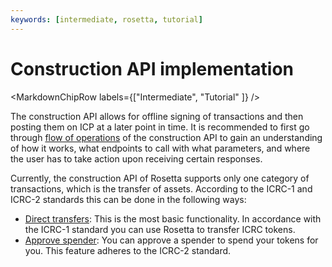 ```yaml
---
keywords: [intermediate, rosetta, tutorial]
---
```



# Construction API implementation

<MarkdownChipRow labels={["Intermediate", "Tutorial" ]} />



The construction API allows for offline signing of transactions and then posting them on ICP at a later point in time. It is recommended to first go through [flow of operations](/docs/developer-docs/defi/rosetta/icp_rosetta/construction_api/operations_flow/index.mdx) of the construction API to gain an understanding of how it works, what endpoints to call with what parameters, and where the user has to take action upon receiving certain responses. 

Currently, the construction API of Rosetta supports only one category of transactions, which is the transfer of assets. According to the ICRC-1 and ICRC-2 standards this can be done in the following ways:
- [Direct transfers](/docs/developer-docs/defi/rosetta/icrc_rosetta/construction_api/asset_transfer/transfer.mdx): This is the most basic functionality. In accordance with the ICRC-1 standard you can use Rosetta to transfer ICRC tokens. 
- [Approve spender](/docs/developer-docs/defi/rosetta/icrc_rosetta/construction_api/asset_transfer/approve.mdx): You can approve a spender to spend your tokens for you. This feature adheres to the ICRC-2 standard. 
